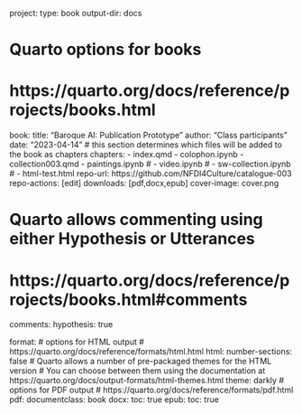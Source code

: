 project:
  type: book
  output-dir: docs

# Quarto options for books
# https://quarto.org/docs/reference/projects/books.html
book:
  title: "Baroque AI: Publication Prototype"
  author: "Class participants"
  date: "2023-04-14"
  # this section determines which files will be added to the book as chapters
  chapters:
    - index.qmd
    - colophon.ipynb
    - collection003.qmd
    - paintings.ipynb
  #  - video.ipynb
  #  - sw-collection.ipynb
  #  - html-test.html
  repo-url: https://github.com/NFDI4Culture/catalogue-003
  repo-actions: [edit]
  downloads: [pdf,docx,epub]
  cover-image: cover.png

# Quarto allows commenting using either Hypothesis or Utterances
# https://quarto.org/docs/reference/projects/books.html#comments
comments:
  hypothesis: true

format:
  # options for HTML output
  # https://quarto.org/docs/reference/formats/html.html
  html:
    number-sections: false
    # Quarto allows a number of pre-packaged themes for the HTML version
    # You can choose between them using the documentation at https://quarto.org/docs/output-formats/html-themes.html
    theme: darkly
  # options for PDF output 
  # https://quarto.org/docs/reference/formats/pdf.html
  pdf:
    documentclass: book
  docx: 
    toc: true
  epub: 
    toc: true    
